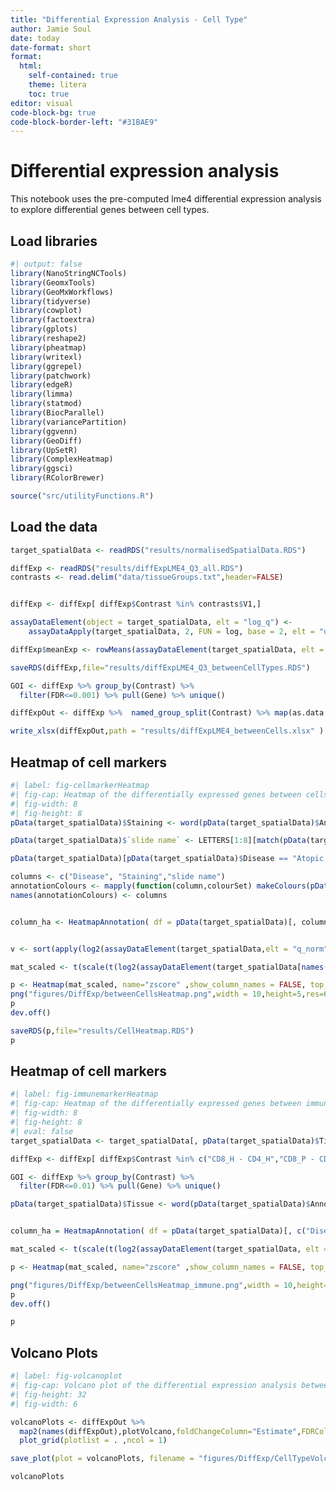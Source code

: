 ```yaml
---
title: "Differential Expression Analysis - Cell Type"
author: Jamie Soul
date: today
date-format: short
format:
  html:
    self-contained: true
    theme: litera
    toc: true
editor: visual
code-block-bg: true
code-block-border-left: "#31BAE9"
---
```


# Differential expression analysis

This notebook uses the pre-computed lme4 differential expression analysis to explore differential genes between cell types.

## Load libraries

```r
#| output: false
library(NanoStringNCTools)
library(GeomxTools)
library(GeoMxWorkflows)
library(tidyverse)
library(cowplot)
library(factoextra)
library(gplots)
library(reshape2)
library(pheatmap)
library(writexl)
library(ggrepel)
library(patchwork)
library(edgeR)
library(limma)
library(statmod)
library(BiocParallel)
library(variancePartition)
library(ggvenn)
library(GeoDiff)
library(UpSetR)
library(ComplexHeatmap)
library(ggsci)
library(RColorBrewer)

source("src/utilityFunctions.R")
```

## Load the data

```r
target_spatialData <- readRDS("results/normalisedSpatialData.RDS")

diffExp <- readRDS("results/diffExpLME4_Q3_all.RDS")
contrasts <- read.delim("data/tissueGroups.txt",header=FALSE)


diffExp <- diffExp[ diffExp$Contrast %in% contrasts$V1,]

assayDataElement(object = target_spatialData, elt = "log_q") <-
    assayDataApply(target_spatialData, 2, FUN = log, base = 2, elt = "q_norm")

diffExp$meanExp <- rowMeans(assayDataElement(target_spatialData, elt = "log_q"))

saveRDS(diffExp,file="results/diffExpLME4_Q3_betweenCellTypes.RDS")

GOI <- diffExp %>% group_by(Contrast) %>%
  filter(FDR<=0.001) %>% pull(Gene) %>% unique()

diffExpOut <- diffExp %>%  named_group_split(Contrast) %>% map(as.data.frame)

write_xlsx(diffExpOut,path = "results/diffExpLME4_betweenCells.xlsx" )


```

## Heatmap of cell markers

```r
#| label: fig-cellmarkerHeatmap
#| fig-cap: Heatmap of the differentially expressed genes between cells
#| fig-width: 8
#| fig-height: 8
pData(target_spatialData)$Staining <- word(pData(target_spatialData)$Annotation,1,sep = "_")

pData(target_spatialData)$`slide name` <- LETTERS[1:8][match(pData(target_spatialData)$`slide name`,unique(pData(target_spatialData)$`slide name`))]

pData(target_spatialData)[pData(target_spatialData)$Disease == "Atopic dermititis","Disease"] <- "AD"

columns <- c("Disease", "Staining","slide name")
annotationColours <- mapply(function(column,colourSet) makeColours(pData(target_spatialData)[, column],colourSet),columns,c("nrc","Set2","Set3"),SIMPLIFY = FALSE)
names(annotationColours) <- columns


column_ha <- HeatmapAnnotation( df = pData(target_spatialData)[, columns],col=annotationColours)


v <- sort(apply(log2(assayDataElement(target_spatialData,elt = "q_norm")),1,var),decreasing = TRUE)[1:3000]

mat_scaled <- t(scale(t(log2(assayDataElement(target_spatialData[names(v), ], elt = "q_norm")))))

p <- Heatmap(mat_scaled, name="zscore" ,show_column_names = FALSE, top_annotation=column_ha,show_row_names = FALSE,show_row_dend = TRUE)
png("figures/DiffExp/betweenCellsHeatmap.png",width = 10,height=5,res=600,units="in")
p
dev.off()

saveRDS(p,file="results/CellHeatmap.RDS")
p

```

## Heatmap of cell markers

```r
#| label: fig-immunemarkerHeatmap
#| fig-cap: Heatmap of the differentially expressed genes between immune types
#| fig-width: 8
#| fig-height: 8
#| eval: false
target_spatialData <- target_spatialData[, pData(target_spatialData)$Tissue != "KRT"]

diffExp <- diffExp[ diffExp$Contrast %in% c("CD8_H - CD4_H","CD8_P - CD4_P","CD8_AD - CD4_AD"),]

GOI <- diffExp %>% group_by(Contrast) %>%
  filter(FDR<=0.01) %>% pull(Gene) %>% unique()

pData(target_spatialData)$Tissue <- word(pData(target_spatialData)$Annotation,1,sep = "_")


column_ha = HeatmapAnnotation( df = pData(target_spatialData)[, c("Disease","Tissue","slide name")])

mat_scaled <- t(scale(t(log2(assayDataElement(target_spatialData, elt = "q_norm")))))

p <- Heatmap(mat_scaled, name="zscore" ,show_column_names = FALSE, top_annotation=column_ha,show_row_names = FALSE,show_row_dend = TRUE)

png("figures/DiffExp/betweenCellsHeatmap_immune.png",width = 10,height=6,res=600,units="in")
p
dev.off()

p

```

## Volcano Plots

```r
#| label: fig-volcanoplot
#| fig-cap: Volcano plot of the differential expression analysis between cell types
#| fig-height: 32
#| fig-width: 6

volcanoPlots <- diffExpOut %>%
  map2(names(diffExpOut),plotVolcano,foldChangeColumn="Estimate",FDRColumn="FDR") %>% 
  plot_grid(plotlist = . ,ncol = 1)

save_plot(plot = volcanoPlots, filename = "figures/DiffExp/CellTypeVolcanoPlot.png",base_height = 22,base_width = 6,bg="white")

volcanoPlots
```
